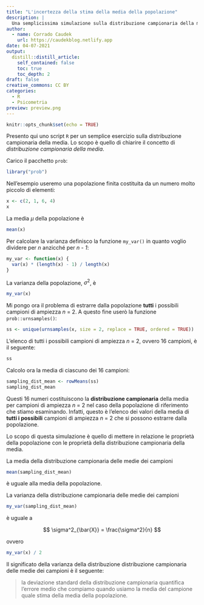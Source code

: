 ```yaml
---
title: "L'incertezza della stima della media della popolazione"
description: |
  Una semplicissima simulazione sulla distribuzione campionaria della media.
author:
  - name: Corrado Caudek
    url: https://caudekblog.netlify.app
date: 04-07-2021
output:
  distill::distill_article:
    self_contained: false
    toc: true
    toc_depth: 2
draft: false
creative_commons: CC BY
categories:
  - R
  - Psicometria
preview: preview.png
---
```



```r
knitr::opts_chunk$set(echo = TRUE)
```

Presento qui uno script `R` per un semplice esercizio sulla distribuzione campionaria della media. Lo scopo è quello di chiarire il concetto di _distribuzione campionaria della media_.

Carico il pacchetto `prob`:

```r
library("prob")
```

Nell'esempio useremo una popolazione finita costituita da un numero molto piccolo di elementi:

```r
x <- c(2, 1, 6, 4)
x
```

La media $\mu$ della popolazione è

```r
mean(x)
```

Per calcolare la varianza definisco la funzione `my_var()` in quanto voglio dividere per _n_ anzicché per _n - 1_:

```r
my_var <- function(x) {
  var(x) * (length(x) - 1) / length(x)
}
```

La varianza della popolazione, $\sigma^2$, è

```r
my_var(x)
```

Mi pongo ora il problema di estrarre dalla popolazione __tutti__ i possibili campioni di ampiezza _n_ = 2.  A questo fine userò la funzione `prob::urnsamples()`:

```r
ss <- unique(urnsamples(x, size = 2, replace = TRUE, ordered = TRUE))
```

L'elenco di tutti i possibili campioni di ampiezza _n_ = 2, ovvero 16 campioni, è il seguente:

```r
ss
```

Calcolo ora la media di ciascuno dei 16 campioni:

```r
sampling_dist_mean <- rowMeans(ss)
sampling_dist_mean 
```

Questi 16 numeri costituiscono la __distribuzione campionaria__ della media per campioni di ampiezza _n_ = 2 nel caso della popolazione di riferimento che stiamo esaminando.  Infatti, questo è l'elenco dei valori della media di __tutti i possibili__ campioni di ampiezza _n_ = 2 che si possono estrarre dalla popolazione. 

Lo scopo di questa simulazione è quello di mettere in relazione le proprietà della popolazione con le proprietà della distribuzione campionaria della media. 

La media della distribuzione campionaria delle medie dei campioni

```r
mean(sampling_dist_mean)
```

è uguale alla media della popolazione.

La varianza della distribuzione campionaria delle medie dei campioni 

```r
my_var(sampling_dist_mean)
```

è uguale a

$$
\sigma^2_{\bar{X}} = \frac{\sigma^2}{n}
$$

ovvero 

```r
my_var(x) / 2
```

Il significato della varianza della distribuzione distribuzione campionaria delle medie dei campioni è il seguente:

> la deviazione standard della distribuzione campionaria quantifica l'errore medio che compiamo quando usiamo la media del campione quale stima della media della popolazione.



